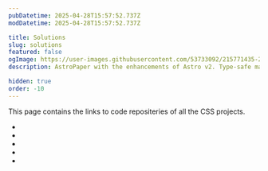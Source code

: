 ```yaml
---
pubDatetime: 2025-04-28T15:57:52.737Z
modDatetime: 2025-04-28T15:57:52.737Z

title: Solutions
slug: solutions
featured: false
ogImage: https://user-images.githubusercontent.com/53733092/215771435-25408246-2309-4f8b-a781-1f3d93bdf0ec.png
description: AstroPaper with the enhancements of Astro v2. Type-safe markdown contents, bug fixes and better dev experience etc.

hidden: true
order: -10
---
```



This page contains the links to code repositeries of all the CSS projects.

- <LinkMd href="https://github.com/VirtualVidhya/Projects-CSS/tree/main/SimplePortfolio" title="Simple Portfolio" />
- <LinkMd href="https://github.com/VirtualVidhya/Projects-CSS/tree/main/CafeMenu" title="CafeMenu" />
- <LinkMd href="https://github.com/VirtualVidhya/Projects-CSS/tree/main/Amazon" title="Amazon" />
- <LinkMd href="https://github.com/VirtualVidhya/Projects-CSS/tree/main/SeoMaster" title="SeoMaster" />
- <LinkMd href="https://github.com/VirtualVidhya/Projects-CSS/tree/main/CryptoMarket" title="CryptoMarket" />